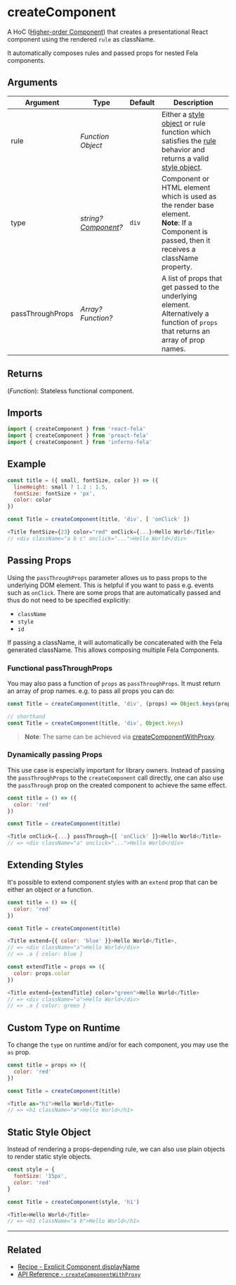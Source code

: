 # createComponent

A HoC ([Higher-order Component](https://medium.com/@dan_abramov/mixins-are-dead-long-live-higher-order-components-94a0d2f9e750#.njbld18x8)) that creates a presentational React component using the rendered `rule` as className.

It automatically composes rules and passed props for nested Fela components.

## Arguments

| Argument         | Type                                                                                                    | Default | Description                                                                                                                                                                                                     |
| ---------------- | ------------------------------------------------------------------------------------------------------- | ------- | --------------------------------------------------------------------------------------------------------------------------------------------------------------------------------------------------------------- |
| rule             | _Function_<br />_Object_                                                                                |         | Either a [style object](../../basics/Rules.md#style-object) or rule function which satisfies the [rule](../../basics/Rules.md) behavior and returns a valid [style object](../../basics/Rules.md#style-object). |
| type             | _string?_<br />_[Component](https://facebook.github.io/react/docs/top-level-api.html#react.component)?_ | `div`   | Component or HTML element which is used as the render base element.<br />**Note**: If a Component is passed, then it receives a className property.                                                             |
| passThroughProps | _Array?_<br />_Function?_                                                                               |         | A list of props that get passed to the underlying element.<br />Alternatively a function of `props` that returns an array of prop names.                                                                        |

## Returns

(_Function_): Stateless functional component.

## Imports

```javascript nocopy
import { createComponent } from 'react-fela'
import { createComponent } from 'preact-fela'
import { createComponent } from 'inferno-fela'
```

## Example

```javascript
const title = ({ small, fontSize, color }) => ({
  lineHeight: small ? 1.2 : 1.5,
  fontSize: fontSize + 'px',
  color: color
})

const Title = createComponent(title, 'div', [ 'onClick' ])

<Title fontSize={23} color="red" onClick={...}>Hello World</Title>
// <div className="a b c" onclick="...">Hello World</div>
```

## Passing Props

Using the `passThroughProps` parameter allows us to pass props to the underlying DOM element. This is helpful if you want to pass e.g. events such as `onClick`. There are some props that are automatically passed and thus do not need to be specified explicitly:

- `className`
- `style`
- `id`

If passing a className, it will automatically be concatenated with the Fela generated className. This allows composing multiple Fela Components.

### Functional passThroughProps

You may also pass a function of `props` as `passThroughProps`. It must return an array of prop names. e.g. to pass all props you can do:

```javascript
const Title = createComponent(title, 'div', (props) => Object.keys(props))

// shorthand
const Title = createComponent(title, 'div', Object.keys)
```

> **Note**: The same can be achieved via [createComponentWithProxy](https://github.com/robinweser/fela/blob/master/packages/react-fela/docs/createComponentWithProxy.md#createcomponentwithproxyrule-type-passthroughprops).

### Dynamically passing Props

This use case is especially important for library owners. Instead of passing the `passThroughProps` to the `createComponent` call directly, one can also use the `passThrough` prop on the created component to achieve the same effect.

```javascript
const title = () => ({
  color: 'red'
})

const Title = createComponent(title)

<Title onClick={...} passThrough={[ 'onClick' ]}>Hello World</Title>
// => <div className="a" onclick="...">Hello World</div>
```

## Extending Styles

It's possible to extend component styles with an `extend` prop that can be either an object or a function.

```javascript
const title = () => ({
  color: 'red'
})

const Title = createComponent(title)

<Title extend={{ color: 'blue' }}>Hello World</Title>,
// => <div className="a">Hello World</div>
// => .a { color: blue }

const extendTitle = props => ({
  color: props.color
})

<Title extend={extendTitle} color="green">Hello World</Title>
// => <div className="a">Hello World</div>
// => .a { color: green }
```

## Custom Type on Runtime

To change the `type` on runtime and/or for each component, you may use the `as` prop.

```javascript
const title = props => ({
  color: 'red'
})

const Title = createComponent(title)

<Title as="h1">Hello World</Title>
// => <h1 className="a">Hello World</h1>
```

## Static Style Object

Instead of rendering a props-depending rule, we can also use plain objects to render static style objects.

```javascript
const style = {
  fontSize: '15px',
  color: 'red'
}

const Title = createComponent(style, 'h1')

<Title>Hello World</Title>
// => <h1 className="a b">Hello World</h1>
```

---

## Related

- [Recipe - Explicit Component displayName](../../recipes/DisplayNameComponents.md)
- [API Reference - `createComponentWithProxy`](createComponentWithProxy.md)
